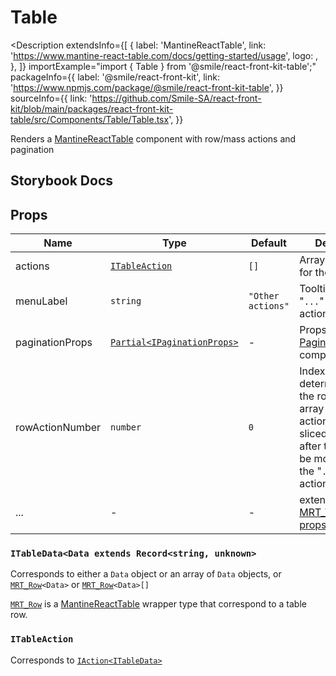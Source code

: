 
# Table

<Description
  extendsInfo={[
    {
      label: 'MantineReactTable',
      link: 'https://www.mantine-react-table.com/docs/getting-started/usage',
      logo: <MantineReactTableLogo />,
    },
  ]}
  importExample="import { Table } from '@smile/react-front-kit-table';"
  packageInfo={{
    label: '@smile/react-front-kit',
    link: 'https://www.npmjs.com/package/@smile/react-front-kit-table',
  }}
  sourceInfo={{
    link: 'https://github.com/Smile-SA/react-front-kit/blob/main/packages/react-front-kit-table/src/Components/Table/Table.tsx',
  }}
>
  Renders a
  [MantineReactTable](https://www.mantine-react-table.com/docs/getting-started/usage)
  component with row/mass actions and pagination
</Description>

## Storybook Docs

<StorybookEmbed storyId="3-custom-components-table--docs" height="16640" />

## Props

| Name            | Type                                                                          | Default           | Description                                                                                                                                                           |
| --------------- | ----------------------------------------------------------------------------- | ----------------- | --------------------------------------------------------------------------------------------------------------------------------------------------------------------- |
| actions         | [`ITableAction`](#itableaction)                                               | `[]`              | Array of [`IAction`](../shared-types/actions#iactiont)s for the table                                                                                                 |
| menuLabel       | `string`                                                                      | `"Other actions"` | Tooltip label of the "`...`" extra actions menu                                                                                                                       |
| paginationProps | [`Partial<IPaginationProps>`](../react-front-kit/components/pagination#props) | -                 | Props of [Pagination](../react-front-kit/components/pagination#props) component                                                                                       |
| rowActionNumber | `number`                                                                      | `0`               | Index that determines where the row `actions` array in the actions column is sliced, all actions after this index will be moved inside the "`...`" extra actions menu |
| ...             | -                                                                             | -                 | extends [MRT_TableOptions props](https://www.mantine-react-table.com/docs/api/table-options)                                                                          |

### `ITableData<Data extends Record<string, unknown>`

Corresponds to either a `Data` object or an array of `Data` objects, or [`MRT_Row`](https://www.mantine-react-table.com/docs/guides/customize-components#mantine-props-and-types)`<Data>` or [`MRT_Row`](https://www.mantine-react-table.com/docs/guides/customize-components#mantine-props-and-types)`<Data>[]`

[`MRT_Row`](https://www.mantine-react-table.com/docs/guides/customize-components#mantine-props-and-types) is a [MantineReactTable](https://www.mantine-react-table.com/docs/getting-started/usage) wrapper type that correspond to a table row.

### `ITableAction`

Corresponds to [`IAction`](../shared-types/actions#iactiont)[`<ITableData>`](#itabledata)
